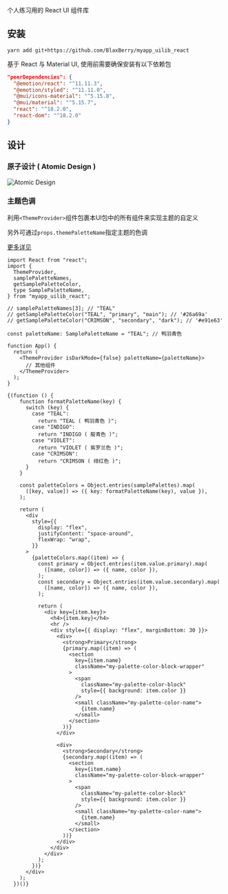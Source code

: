 

<Meta title="Quick Start" />

<Title>MyApp UI Lib ( React )</Title>

<Subtitle>个人练习用的 React UI 组件库</Subtitle>

## 安装

```tsx
yarn add git+https://github.com/BlaxBerry/myapp_uilib_react
```

基于 React 与 Material UI, 使用前需要确保安装有以下依赖包

```json
"peerDependencies": {
  "@emotion/react": "^11.11.3",
  "@emotion/styled": "^11.11.0",
  "@mui/icons-material": "^5.15.8",
  "@mui/material": "^5.15.7",
  "react": "^18.2.0",
  "react-dom": "^18.2.0"
}
```

## 设计

### 原子设计 ( Atomic Design )

<img src={ImgAtomicDesign} alt="Atomic Design" />

### 主题色调

利用`<ThemeProvider>`组件包裹本UI包中的所有组件来实现主题的自定义

另外可通过`props.themePaletteName`指定主题的色调

[更多详见](?path=/docs/layouts-themeprovider--doc)

```tsx
import React from "react";
import {
  ThemeProvider,
  samplePaletteNames,
  getSamplePaletteColor,
  type SamplePaletteName,
} from "myapp_uilib_react";

// samplePaletteNames[3]; // "TEAL"
// getSamplePaletteColor("TEAL", "primary", "main"); // '#26a69a'
// getSamplePaletteColor("CRIMSON", "secondary", "dark"); // '#e91e63'

const paletteName: SamplePaletteName = "TEAL"; // 鸭羽青色

function App() {
  return (
    <ThemeProvider isDarkMode={false} paletteName={paletteName}>
      // 其他组件
    </ThemeProvider>
  );
}
```

    {(function () {
        function formatPaletteName(key) {
          switch (key) {
            case "TEAL":
              return "TEAL ( 鸭羽青色 )";
            case "INDIGO":
              return "INDIGO ( 靛青色 )";
            case "VIOLET":
              return "VIOLET ( 紫罗兰色 )";
            case "CRIMSON":
              return "CRIMSON ( 绯红色 )";
          }
        }

        const paletteColors = Object.entries(samplePalettes).map(
          ([key, value]) => ({ key: formatPaletteName(key), value }),
        );

        return (
          <div
            style={{
              display: "flex",
              justifyContent: "space-around",
              flexWrap: "wrap",
            }}
          >
            {paletteColors.map((item) => {
              const primary = Object.entries(item.value.primary).map(
                ([name, color]) => ({ name, color }),
              );
              const secondary = Object.entries(item.value.secondary).map(
                ([name, color]) => ({ name, color }),
              );

              return (
                <div key={item.key}>
                  <h4>{item.key}</h4>
                  <hr />
                  <div style={{ display: "flex", marginBottom: 30 }}>
                    <div>
                      <strong>Primary</strong>
                      {primary.map((item) => (
                        <section
                          key={item.name}
                          className="my-palette-color-block-wrapper"
                        >
                          <span
                            className="my-palette-color-block"
                            style={{ background: item.color }}
                          />
                          <small className="my-palette-color-name">
                            {item.name}
                          </small>
                        </section>
                      ))}
                    </div>

                    <div>
                      <strong>Secondary</strong>
                      {secondary.map((item) => (
                        <section
                          key={item.name}
                          className="my-palette-color-block-wrapper"
                        >
                          <span
                            className="my-palette-color-block"
                            style={{ background: item.color }}
                          />
                          <small className="my-palette-color-name">
                            {item.name}
                          </small>
                        </section>
                      ))}
                    </div>
                  </div>
                </div>
              );
            })}
          </div>
        );
      })()}

<style>
  {`
    /* personal palette sample block */ 
    .my-palette-color-block-wrapper {
      display: flex;
      align-items: center;
      margin: 5px;
    }
    .my-palette-color-name {
      display: inline-block; 
    }
    .my-palette-color-block {
      display: inline-block;
      border: 1px solid grey;
      height: 20px;
      width: 50px; 
      margin: 5px;
    }
  `}
</style>
